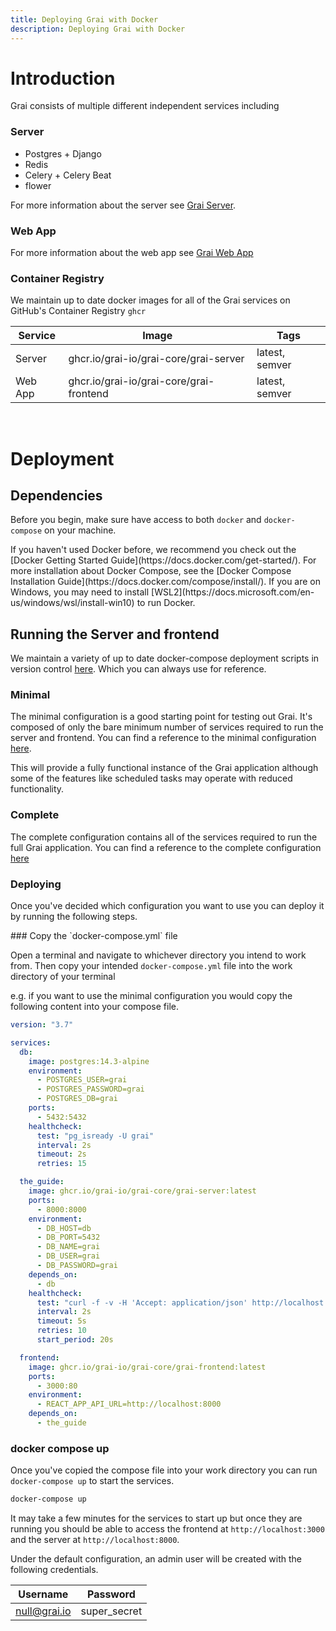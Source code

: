 ```yaml
---
title: Deploying Grai with Docker
description: Deploying Grai with Docker
---
```



# Introduction

Grai consists of multiple different independent services including

### Server

- Postgres + Django
- Redis
- Celery + Celery Beat
- flower

For more information about the server see [Grai Server](/server/).

### Web App

For more information about the web app see [Grai Web App](/web-app/)

### Container Registry

We maintain up to date docker images for all of the Grai services on GitHub's Container Registry `ghcr`

| Service | Image                                   | Tags           |
| ------- | --------------------------------------- | -------------- |
| Server  | ghcr.io/grai-io/grai-core/grai-server   | latest, semver |
| Web App | ghcr.io/grai-io/grai-core/grai-frontend | latest, semver |

<br />

# Deployment

## Dependencies

Before you begin, make sure have access to both `docker` and `docker-compose` on your machine.

<Callout>
  If you haven't used Docker before, we recommend you check out the [Docker
  Getting Started Guide](https://docs.docker.com/get-started/). For more
  installation about Docker Compose, see the [Docker Compose Installation
  Guide](https://docs.docker.com/compose/install/). If you are on Windows, you
  may need to install
  [WSL2](https://docs.microsoft.com/en-us/windows/wsl/install-win10) to run
  Docker.
</Callout>

## Running the Server and frontend

We maintain a variety of up to date docker-compose deployment scripts in version control [here](https://github.com/grai-io/grai-core/tree/master/examples/deployment/docker-compose).
Which you can always use for reference.

### Minimal

The minimal configuration is a good starting point for testing out Grai.
It's composed of only the bare minimum number of services required to run the server and frontend.
You can find a reference to the minimal configuration [here](https://github.com/grai-io/grai-core/blob/master/examples/deployment/docker-compose/minimal/docker-compose.yml).

This will provide a fully functional instance of the Grai application although some of the features like scheduled tasks may operate with reduced functionality.

### Complete

The complete configuration contains all of the services required to run the full Grai application.
You can find a reference to the complete configuration [here](https://github.com/grai-io/grai-core/blob/master/examples/deployment/docker-compose/complete/docker-compose.yml)

### Deploying

Once you've decided which configuration you want to use you can deploy it by running the following steps.

<Steps>
### Copy the `docker-compose.yml` file

Open a terminal and navigate to whichever directory you intend to work from.
Then copy your intended `docker-compose.yml` file into the work directory of your terminal

e.g. if you want to use the minimal configuration you would copy the following content into your compose file.

```yaml copy
version: "3.7"

services:
  db:
    image: postgres:14.3-alpine
    environment:
      - POSTGRES_USER=grai
      - POSTGRES_PASSWORD=grai
      - POSTGRES_DB=grai
    ports:
      - 5432:5432
    healthcheck:
      test: "pg_isready -U grai"
      interval: 2s
      timeout: 2s
      retries: 15

  the_guide:
    image: ghcr.io/grai-io/grai-core/grai-server:latest
    ports:
      - 8000:8000
    environment:
      - DB_HOST=db
      - DB_PORT=5432
      - DB_NAME=grai
      - DB_USER=grai
      - DB_PASSWORD=grai
    depends_on:
      - db
    healthcheck:
      test: "curl -f -v -H 'Accept: application/json' http://localhost:8000/health/"
      interval: 2s
      timeout: 5s
      retries: 10
      start_period: 20s

  frontend:
    image: ghcr.io/grai-io/grai-core/grai-frontend:latest
    ports:
      - 3000:80
    environment:
      - REACT_APP_API_URL=http://localhost:8000
    depends_on:
      - the_guide
```

### docker compose up

Once you've copied the compose file into your work directory you can run `docker-compose up` to start the services.

```bash copy
docker-compose up
```

It may take a few minutes for the services to start up but once they are running you should be able to access the frontend at `http://localhost:3000` and the server at `http://localhost:8000`.

Under the default configuration, an admin user will be created with the following credentials.

| Username     | Password     |
| ------------ | ------------ |
| null@grai.io | super_secret |

</Steps>
